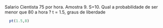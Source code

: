 Salario Cientista 75 por hora. Amostra 9. S=10. Qual a probabilidade de ser menor que 80 a hora ?
t = 1.5, graus de liberdade

```r
  pt(1.5,8)
```

